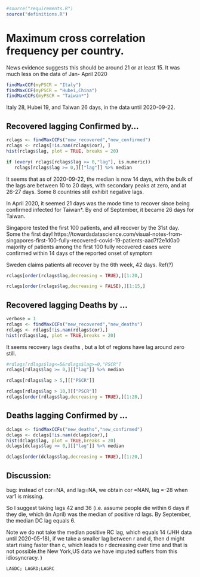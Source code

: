 ```r
#source("requirements.R")
source("definitions.R")
```
# Maximum cross correlation frequency per country. 
News evidence suggests this should be around 21 or at least 15. It was much less on the data of Jan- April 2020

```r
findMaxCCF(myPSCR = "Italy")
findMaxCCF(myPSCR = "Hubei,China")
findMaxCCFs(myPSCR = "Taiwan*")
```
Italy 28, Hubei 19,  and Taiwan 26 days, in the data until 2020-09-22. 

## Recovered lagging Confirmed by...
```r
rclags <- findMaxCCFs("new_recovered","new_confirmed")
rclags <- rclags[!is.nan(rclags$cor), ]
hist(rclags$lag, plot = TRUE, breaks = 20)
```
```r
if (every( rclags[rclags$lag >= 0,"lag"], is.numeric)) 
   rclags[rclags$lag >= 0,][["lag"]] %>% median
```
It seems that as of 2020-09-22, the median is now 14 days, with the bulk of the lags are between 10 to 20 days, with secondary peaks at zero, and at 26-27 days. Some 8 countries still exhibit negative lags. 

In April 2020, it seemed 21 days was the mode time to recover since being confirmed infected for Taiwan*. By end of September, it became 26 days for Taiwan. 

Singapore tested the first 100 patients, and all recover by the 31st day. Some the first day! 
https://towardsdatascience.com/visual-notes-from-singapores-first-100-fully-recovered-covid-19-patients-aad7f2e1d0a0
majority of patients among the first 100 fully recovered cases were confirmed within 14 days of the reported onset of symptom

Sweden claims patients all recover by the 6th week, 42 days. Ref(?) 

```r
rclags[order(rclags$lag,decreasing = TRUE),][1:20,]
```

```r
rclags[order(rclags$lag,decreasing = FALSE),][1:15,]
```

## Recovered lagging Deaths by ...
```r
verbose = 1
rdlags <- findMaxCCFs("new_recovered","new_deaths")
rdlags <- rdlags[!is.nan(rdlags$cor),]
hist(rdlags$lag, plot = TRUE,breaks = 20)
```
It seems recovery lags deaths , but a lot of regions have lag around zero still. 

```r
#rdlags[rdlags$lag<=5&rdlags$lag>=0,"PSCR"]
rdlags[rdlags$lag >= 0,][["lag"]] %>% median
```
```r
rdlags[rdlags$lag > 5,][["PSCR"]]
```
```r
rdlags[rdlags$lag > 10,][["PSCR"]]
rdlags[order(rdlags$lag,decreasing = TRUE),][1:20,]
```
## Deaths lagging Confirmed by ...
```r
dclags <- findMaxCCFs("new_deaths","new_confirmed")
dclags <- dclags[!is.nan(dclags$cor),]
hist(dclags$lag, plot = TRUE,breaks = 20)
dclags[dclags$lag >= 0,][["lag"]] %>% median
```
```r
dclags[order(dclags$lag,decreasing = TRUE),][1:20,]
```
## Discussion: 
bug: instead of cor=NA, and lag=NA, we obtain cor =NAN, lag =-28 when var1 is missing. 

So I suggest taking lags 42 and 36 (i.e. assume people die within 6 days if they die, which (in April) was the median of positive rd lags. 
By September, the median DC lag equals 6. 

Note we do not take the median positive RC lag, which equals 14 (JHH data until 2020-05-18), 
if we take a smaller lag between r and d, then d might start rising faster than c, which leads to r decreasing over time and that is not possible.the New York,US data we have imputed suffers from this idiosyncracy.  )

```r
LAGDC; LAGRD;LAGRC
```
